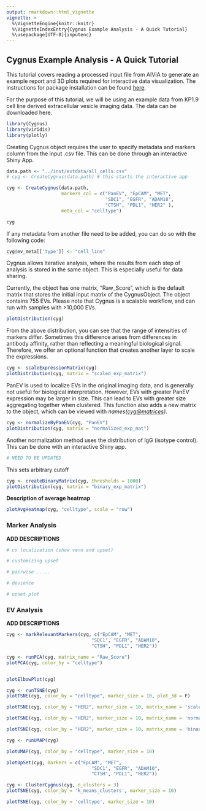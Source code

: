 ```yaml
---
output: rmarkdown::html_vignette
vignette: >
  %\VignetteEngine{knitr::knitr}
  %\VignetteIndexEntry{Cygnus Example Analysis - A Quick Tutorial}
  %\usepackage[UTF-8]{inputenc}
---
```


## Cygnus Example Analysis - A Quick Tutorial

This tutorial covers reading a processed input file from AIVIA to generate an example report and 3D plots required for interactive data visualization. The instructions for package installation can be found <a href=https://yeinchung.github.io/Cygnus/>here</a>.

For the purpose of this tutorial, we will be using an example data from KP1.9 cell line derived extracellular vesicle imaging data. The data can be downloaded here.

```r
library(Cygnus)
library(viridis)
library(plotly)
```

Creating Cygnus object requires the user to specify metadata and markers column from the input .csv file. This can be done through an interactive Shiny App.

```r
data.path <- "../inst/extdata/all_cells.csv" 
# cyg <- CreateCygnus(data.path) # this starts the interactive app

cyg <- CreateCygnus(data.path,
                    markers_col = c("PanEV", "EpCAM", "MET",
                                    "SDC1", "EGFR", "ADAM10",
                                    "CTSH", "PDL1", "HER2" ),
                    meta_col = "celltype")

cyg
```

If any metadata from another file need to be added, you can do so with the following code:

```r
cyg@ev_meta[['type']] <- "cell_line"
```

Cygnus allows iterative analysis, where the results from each step of analysis is stored in the same object. This is especially useful for data sharing.

Currently, the object has one matrix, "Raw_Score", which is the default matrix that stores the initial input matrix of the CygnusObject. The object contains 755 EVs. Please note that Cygnus is a scalable workflow, and can run with samples with \>10,000 EVs.

```r
plotDistribution(cyg)
```

\n From the above distribution, you can see that the range of intensities of markers differ. Sometimes this difference arises from differences in antibody affinity, rather than reflecting a meaningful biological signal. Therefore, we offer an optional function that creates another layer to scale the expressions.

```r
cyg <- scaleExpressionMatrix(cyg)
plotDistribution(cyg, matrix = "scaled_exp_matrix")
```

\n PanEV is used to localize EVs in the original imaging data, and is generally not useful for biological interpretation. However, EVs with greater PanEV expression may be larger in size. This can lead to EVs with greater size aggregating together when clustered. This function also adds a new matrix to the object, which can be viewed with *names([cyg\@matrices](mailto:cyg@matrices){.email})*.

```r
cyg <- normalizeByPanEV(cyg, "PanEV") 
plotDistribution(cyg, matrix = "normalized_exp_mat")
```

\n Another normalization method uses the distribution of IgG (isotype control). This can be done with an interactive Shiny app.

```r
# NEED TO BE UPDATED
```

This sets arbitrary cutoff

```r
cyg <- createBinaryMatrix(cyg, thresholds = 1000)
plotDistribution(cyg, matrix = "binary_exp_matrix")
```

**Description of average heatmap**

```r
plotAvgHeatmap(cyg, "celltype", scale = "row")
```

### Marker Analysis

**ADD DESCRIPTIONS**

```r
# co localization (show venn and upset)
```

```r
# customizing upset
```

```r
# pairwise .....
```

```r
# devience
```

```r
# upset plot
```

### EV Analysis

**ADD DESCRIPTIONS**

```r
cyg <- markRelevantMarkers(cyg, c("EpCAM", "MET",
                               "SDC1", "EGFR", "ADAM10",
                               "CTSH", "PDL1", "HER2")) 

```

```r
cyg <- runPCA(cyg, matrix_name = "Raw_Score") 
plotPCA(cyg, color_by = "celltype")
```

```r

```

```r
plotElbowPlot(cyg)
```

```r
cyg <- runTSNE(cyg)
plotTSNE(cyg, color_by = "celltype", marker_size = 10, plot_3d = F)
```

```r
plotTSNE(cyg, color_by = "HER2", marker_size = 10, matrix_name = 'scaled_exp_matrix')
```

```r
plotTSNE(cyg, color_by = "HER2", marker_size = 10, matrix_name = 'normalized_exp_mat')
```

```r
plotTSNE(cyg, color_by = "HER2", marker_size = 10, matrix_name = 'binary_exp_matrix')
```

```r
cyg <- runUMAP(cyg)
```

```r
plotUMAP(cyg, color_by = "celltype", marker_size = 10)
```

```r
plotUpSet(cyg, markers = c("EpCAM", "MET",
                               "SDC1", "EGFR", "ADAM10",
                               "CTSH", "PDL1", "HER2"))
```

```r
cyg <- ClusterCygnus(cyg, n_clusters = 3)
plotTSNE(cyg, color_by = 'k_means_clusters', marker_size = 10)
```

```r
plotTSNE(cyg, color_by = 'celltype', marker_size = 10)
```
